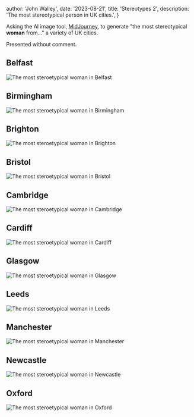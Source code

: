 
  author: 'John Walley',
  date: '2023-08-21',
  title: 'Stereotypes 2',
  description: 'The most stereotypical person in UK cities.',
}


Asking the AI image tool, [MidJourney](https://www.midjourney.com/app/), to generate "the most stereotypical **woman** from..." a variety of UK cities.

Presented without comment.

## Belfast

<Image src={result1} alt="The most steroetypical woman in Belfast" />

## Birmingham

<Image src={result2} alt="The most steroetypical woman in Birmingham" />

## Brighton

<Image src={result3} alt="The most steroetypical woman in Brighton" />

## Bristol

<Image src={result4} alt="The most steroetypical woman in Bristol" />

## Cambridge

<Image src={result5} alt="The most steroetypical woman in Cambridge" />

## Cardiff

<Image src={result6} alt="The most steroetypical woman in Cardiff" />

## Glasgow

<Image src={result7} alt="The most steroetypical woman in Glasgow" />

## Leeds

<Image src={result8} alt="The most steroetypical woman in Leeds" />

## Manchester

<Image src={result9} alt="The most steroetypical woman in Manchester" />

## Newcastle

<Image src={result10} alt="The most steroetypical woman in Newcastle" />

## Oxford

<Image src={result11} alt="The most steroetypical woman in Oxford" />
